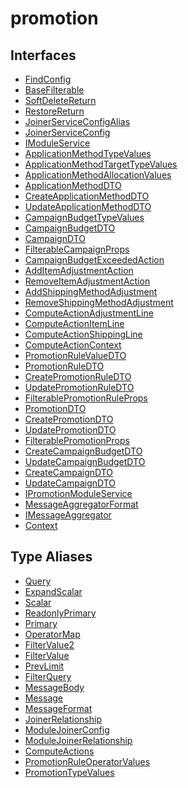 
# promotion

## Interfaces

- [FindConfig](../promotion/interfaces/promotion.FindConfig.mdx)
- [BaseFilterable](../promotion/interfaces/promotion.BaseFilterable.mdx)
- [SoftDeleteReturn](../promotion/interfaces/promotion.SoftDeleteReturn.mdx)
- [RestoreReturn](../promotion/interfaces/promotion.RestoreReturn.mdx)
- [JoinerServiceConfigAlias](../promotion/interfaces/promotion.JoinerServiceConfigAlias.mdx)
- [JoinerServiceConfig](../promotion/interfaces/promotion.JoinerServiceConfig.mdx)
- [IModuleService](../promotion/interfaces/promotion.IModuleService.mdx)
- [ApplicationMethodTypeValues](../promotion/interfaces/promotion.ApplicationMethodTypeValues.mdx)
- [ApplicationMethodTargetTypeValues](../promotion/interfaces/promotion.ApplicationMethodTargetTypeValues.mdx)
- [ApplicationMethodAllocationValues](../promotion/interfaces/promotion.ApplicationMethodAllocationValues.mdx)
- [ApplicationMethodDTO](../promotion/interfaces/promotion.ApplicationMethodDTO.mdx)
- [CreateApplicationMethodDTO](../promotion/interfaces/promotion.CreateApplicationMethodDTO.mdx)
- [UpdateApplicationMethodDTO](../promotion/interfaces/promotion.UpdateApplicationMethodDTO.mdx)
- [CampaignBudgetTypeValues](../promotion/interfaces/promotion.CampaignBudgetTypeValues.mdx)
- [CampaignBudgetDTO](../promotion/interfaces/promotion.CampaignBudgetDTO.mdx)
- [CampaignDTO](../promotion/interfaces/promotion.CampaignDTO.mdx)
- [FilterableCampaignProps](../promotion/interfaces/promotion.FilterableCampaignProps.mdx)
- [CampaignBudgetExceededAction](../promotion/interfaces/promotion.CampaignBudgetExceededAction.mdx)
- [AddItemAdjustmentAction](../promotion/interfaces/promotion.AddItemAdjustmentAction.mdx)
- [RemoveItemAdjustmentAction](../promotion/interfaces/promotion.RemoveItemAdjustmentAction.mdx)
- [AddShippingMethodAdjustment](../promotion/interfaces/promotion.AddShippingMethodAdjustment.mdx)
- [RemoveShippingMethodAdjustment](../promotion/interfaces/promotion.RemoveShippingMethodAdjustment.mdx)
- [ComputeActionAdjustmentLine](../promotion/interfaces/promotion.ComputeActionAdjustmentLine.mdx)
- [ComputeActionItemLine](../promotion/interfaces/promotion.ComputeActionItemLine.mdx)
- [ComputeActionShippingLine](../promotion/interfaces/promotion.ComputeActionShippingLine.mdx)
- [ComputeActionContext](../promotion/interfaces/promotion.ComputeActionContext.mdx)
- [PromotionRuleValueDTO](../promotion/interfaces/promotion.PromotionRuleValueDTO.mdx)
- [PromotionRuleDTO](../promotion/interfaces/promotion.PromotionRuleDTO.mdx)
- [CreatePromotionRuleDTO](../promotion/interfaces/promotion.CreatePromotionRuleDTO.mdx)
- [UpdatePromotionRuleDTO](../promotion/interfaces/promotion.UpdatePromotionRuleDTO.mdx)
- [FilterablePromotionRuleProps](../promotion/interfaces/promotion.FilterablePromotionRuleProps.mdx)
- [PromotionDTO](../promotion/interfaces/promotion.PromotionDTO.mdx)
- [CreatePromotionDTO](../promotion/interfaces/promotion.CreatePromotionDTO.mdx)
- [UpdatePromotionDTO](../promotion/interfaces/promotion.UpdatePromotionDTO.mdx)
- [FilterablePromotionProps](../promotion/interfaces/promotion.FilterablePromotionProps.mdx)
- [CreateCampaignBudgetDTO](../promotion/interfaces/promotion.CreateCampaignBudgetDTO.mdx)
- [UpdateCampaignBudgetDTO](../promotion/interfaces/promotion.UpdateCampaignBudgetDTO.mdx)
- [CreateCampaignDTO](../promotion/interfaces/promotion.CreateCampaignDTO.mdx)
- [UpdateCampaignDTO](../promotion/interfaces/promotion.UpdateCampaignDTO.mdx)
- [IPromotionModuleService](../promotion/interfaces/promotion.IPromotionModuleService.mdx)
- [MessageAggregatorFormat](../promotion/interfaces/promotion.MessageAggregatorFormat.mdx)
- [IMessageAggregator](../promotion/interfaces/promotion.IMessageAggregator.mdx)
- [Context](../promotion/interfaces/promotion.Context.mdx)

## Type Aliases

- [Query](../promotion/types/promotion.Query.mdx)
- [ExpandScalar](../promotion/types/promotion.ExpandScalar.mdx)
- [Scalar](../promotion/types/promotion.Scalar.mdx)
- [ReadonlyPrimary](../promotion/types/promotion.ReadonlyPrimary.mdx)
- [Primary](../promotion/types/promotion.Primary.mdx)
- [OperatorMap](../promotion/types/promotion.OperatorMap.mdx)
- [FilterValue2](../promotion/types/promotion.FilterValue2.mdx)
- [FilterValue](../promotion/types/promotion.FilterValue.mdx)
- [PrevLimit](../promotion/types/promotion.PrevLimit.mdx)
- [FilterQuery](../promotion/types/promotion.FilterQuery.mdx)
- [MessageBody](../promotion/types/promotion.MessageBody.mdx)
- [Message](../promotion/types/promotion.Message.mdx)
- [MessageFormat](../promotion/types/promotion.MessageFormat.mdx)
- [JoinerRelationship](../promotion/types/promotion.JoinerRelationship.mdx)
- [ModuleJoinerConfig](../promotion/types/promotion.ModuleJoinerConfig.mdx)
- [ModuleJoinerRelationship](../promotion/types/promotion.ModuleJoinerRelationship.mdx)
- [ComputeActions](../promotion/types/promotion.ComputeActions.mdx)
- [PromotionRuleOperatorValues](../promotion/types/promotion.PromotionRuleOperatorValues.mdx)
- [PromotionTypeValues](../promotion/types/promotion.PromotionTypeValues.mdx)

